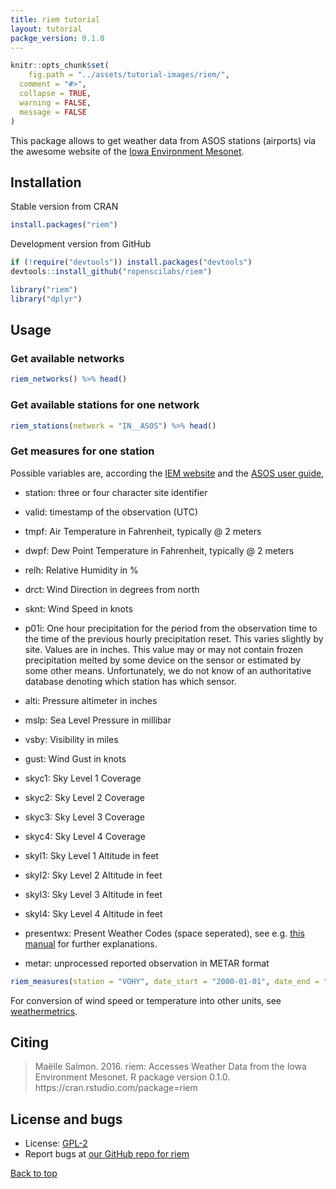 ```yaml
---
title: riem tutorial
layout: tutorial
packge_version: 0.1.0
---
```


```r
knitr::opts_chunk$set(
	fig.path = "../assets/tutorial-images/riem/",
  comment = "#>",
  collapse = TRUE,
  warning = FALSE,
  message = FALSE
)
```

This package allows to get weather data from ASOS stations (airports) via the awesome website of the [Iowa Environment Mesonet](https://mesonet.agron.iastate.edu/request/download.phtml?network=IN__ASOS).

<section id="installation">

## Installation

Stable version from CRAN

```r
install.packages("riem")
```

Development version from GitHub

```r
if (!require("devtools")) install.packages("devtools")
devtools::install_github("ropenscilabs/riem")
```

```r
library("riem")
library("dplyr")
```

<section id="usage">

## Usage

### Get available networks

```r
riem_networks() %>% head()
```

### Get available stations for one network

```r
riem_stations(network = "IN__ASOS") %>% head()
```


### Get measures for one station

Possible variables are, according the [IEM website](https://mesonet.agron.iastate.edu/request/download.phtml?network=IN__ASOS) and the [ASOS user guide](http://www.nws.noaa.gov/asos/pdfs/aum-toc.pdf),

* station: three or four character site identifier

* valid: timestamp of the observation (UTC)

* tmpf: Air Temperature in Fahrenheit, typically @ 2 meters

* dwpf: Dew Point Temperature in Fahrenheit, typically @ 2 meters

* relh: Relative Humidity in \%

* drct: Wind Direction in degrees from north

* sknt: Wind Speed in knots

* p01i: One hour precipitation for the period from the observation time to the time of the previous hourly precipitation reset. This varies slightly by site. Values are in inches. This value may or may not contain frozen precipitation melted by some device on the sensor or estimated by some other means. Unfortunately, we do not know of an authoritative database denoting which station has which sensor.

* alti: Pressure altimeter in inches

* mslp: Sea Level Pressure in millibar

* vsby: Visibility in miles

* gust: Wind Gust in knots

* skyc1: Sky Level 1 Coverage

* skyc2: Sky Level 2 Coverage

* skyc3: Sky Level 3 Coverage

* skyc4: Sky Level 4 Coverage

* skyl1: Sky Level 1 Altitude in feet

* skyl2: Sky Level 2 Altitude in feet

* skyl3: Sky Level 3 Altitude in feet

* skyl4: Sky Level 4 Altitude in feet

* presentwx: Present Weather Codes (space seperated), see e.g. [this manual](http://www.ofcm.gov/fmh-1/pdf/H-CH8.pdf) for further explanations.

* metar: unprocessed reported observation in METAR format

```r
riem_measures(station = "VOHY", date_start = "2000-01-01", date_end = "2016-04-22") %>% head()
```


For conversion of wind speed or temperature into other units, see [weathermetrics](https://github.com/geanders/weathermetrics/).


<section id="citing">

## Citing

> Maëlle Salmon. 2016. riem: Accesses Weather Data from the Iowa Environment
  Mesonet. R package version 0.1.0. https://cran.rstudio.com/package=riem


<section id="license_bugs">

## License and bugs

* License: [GPL-2](https://opensource.org/licenses/GPL-2.0)
* Report bugs at [our GitHub repo for riem](https://github.com/ropenscilabs/riem/issues?state=open)


[Back to top](#top)
